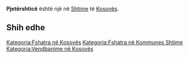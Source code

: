 {{Fshat në 
 | Emri                = Pjetërshticë
 | EmriAlt                = 
 | NAME_SHORT_FORM=      
 | NAME_GENERIC=      
 | NAME_SORT_NAME_RO=      PJETERSHTICE
 | FULL_NAME_RO = Pjetërshticë
 | FULL_NAME_ND_RO=Pjetershtice
 | SORT_NAME_RG=PJETERSHTICE
 | FULL_NAME_RG=Pjetërshticë
 | FULL_NAME_ND_RG=Pjetershtice
 | SRP_NAME_SHORT_FORM=      
 | SRP_NAME_GENERIC=      
 | SRP_NAME_SORT_NAME_RO=      
 | SRP_FULL_NAME_RO = 
 | SRP_FULL_NAME_ND_RO=
 | SRP_SORT_NAME_RG=
 | SRP_FULL_NAME_RG=
 | SRP_FULL_NAME_ND_RG=
 | Emri (Rasa dhanore) = 
 | Figura              = 
 | Shteti              = Kosovo
 | Komuna              = Shtime
 | Kodi postar         = 
 | Sipërfaqja          = 

 | Popullsia           = 

 | Regj. i popullsisë  = 
 | Dend. e popullsisë  = 
 | Faqja zyrtare       = 
 <!--- Koordinatat ----> 
 | Gjerësia            = 42.476389
 | Gjatësia            = 20.943611
 | Lartësia            = 
}}
'''Pjetërshticë''' është një [[]] në [[Shtime]] të [[Kosovës]].

<!-- == Gjeografia == -->
<!-- == Historia == -->
<!-- == Demografia == -->
== Shih edhe ==
{{Komuna Shtime}}
{{Kosovo-Administrata-Cung}}

[[Kategoria:Fshatra në Kosovës]]
[[Kategoria:Fshatra në Kommunes Shtime]]
[[Kategoria:Vendbanime në Kosovës]]